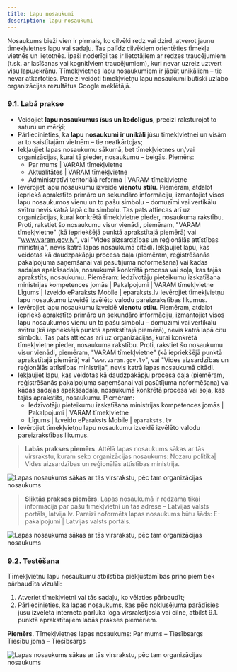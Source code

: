 ```yaml
---
title: Lapu nosaukumi
description: lapu-nosaukumi
---
```


Nosaukums bieži vien ir pirmais, ko cilvēki redz vai dzird, atverot jaunu tīmekļvietnes lapu vai sadaļu. Tas palīdz cilvēkiem orientēties tīmekļa vietnēs un lietotnēs. Īpaši noderīgi tas ir lietotājiem ar redzes traucējumiem (t.sk. ar lasīšanas vai kognitīviem traucējumiem), kuri nevar uzreiz uztvert visu lapu/ekrānu. Tīmekļvietnes lapu nosaukumiem ir jābūt unikāliem – tie nevar atkārtoties. Pareizi veidoti tīmekļvietņu lapu nosaukumi būtiski uzlabo organizācijas rezultātus Google meklētājā.

### **9.1. Labā prakse**

- Veidojiet **lapu nosaukumus īsus un kodolīgus**, precīzi raksturojot to saturu un mērķi;
- Pārliecinieties, ka **lapu nosaukumi ir unikāli** jūsu tīmekļvietnei un visām ar to saistītajām vietnēm – tie neatkārtojas;
- Iekļaujiet lapas nosaukumu sākumā, bet tīmekļvietnes un/vai organizācijas, kurai tā pieder, nosaukumu – beigās.
  Piemērs:
  - Par mums | VARAM tīmekļvietne
  - Aktualitātes | VARAM tīmekļvietne
  - Administratīvi teritoriālā reforma | VARAM tīmekļvietne
- Ievērojiet lapu nosaukumu izveidē **vienotu stilu**. Piemēram, atdalot iepriekš aprakstīto primāro un sekundāro informāciju, izmantojiet visos lapu nosaukumos vienu un to pašu simbolu – domuzīmi vai vertikālu svītru nevis katrā lapā citu simbolu. Tas pats attiecas arī uz organizācijas, kurai konkrētā tīmekļvietne pieder, nosaukuma rakstību. Proti, rakstiet šo nosaukumu visur vienādi, piemēram, "VARAM tīmekļvietne" (kā iepriekšējā punktā aprakstītajā piemērā) vai "www.varam.gov.lv", vai "Vides aizsardzības un reģionālās attīstības ministrija", nevis katrā lapas nosaukumā citādi.
  Iekļaujiet lapu, kas veidotas kā daudzpakāpju procesa daļa (piemēram, reģistrēšanās pakalpojuma saņemšanai vai pasūtījuma noformēšana) vai kādas sadaļas apakšsadaļa, nosaukumā konkrētā procesa vai soļa, kas tajās aprakstīts, nosaukumu. Piemēram:
  Iedzīvotāju pieteikumu izskatīšana ministrijas kompetences jomās | Pakalpojumi | VARAM tīmekļvietne
  Līgums | Izveido eParaksts Mobile | eparaksts.lv
  Ievērojiet tīmekļvietņu lapu nosaukumu izveidē izvēlēto valodu pareizrakstības likumus.
- Ievērojiet lapu nosaukumu izveidē **vienotu stilu**. Piemēram, atdalot iepriekš aprakstīto primāro un sekundāro informāciju, izmantojiet visos lapu nosaukumos vienu un to pašu simbolu – domuzīmi vai vertikālu svītru (kā iepriekšējā punktā aprakstītajā piemērā), nevis katrā lapā citu simbolu. Tas pats attiecas arī uz organizācijas, kurai konkrētā tīmekļvietne pieder, nosaukuma rakstību. Proti, rakstiet šo nosaukumu visur vienādi, piemēram, "VARAM tīmekļvietne" (kā iepriekšējā punktā aprakstītajā piemērā) vai "`www.varam.gov.lv`", vai "Vides aizsardzības un reģionālās attīstības ministrija", nevis katrā lapas nosaukumā citādi.
- Iekļaujiet lapu, kas veidotas kā daudzpakāpju procesa daļa (piemēram, reģistrēšanās pakalpojuma saņemšanai vai pasūtījuma noformēšana) vai kādas sadaļas apakšsadaļa, nosaukumā konkrētā procesa vai soļa, kas tajās aprakstīts, nosaukumu. Piemēram:
  - Iedzīvotāju pieteikumu izskatīšana ministrijas kompetences jomās | Pakalpojumi | VARAM tīmekļvietne
  - Līgums | Izveido eParaksts Mobile | `eparaksts.lv`
- Ievērojiet tīmekļvietņu lapu nosaukumu izveidē izvēlēto valodu pareizrakstības likumus.

> **Labās prakses piemērs**. Attēlā lapas nosaukums sākas ar tās virsrakstu, kuram seko organizācijas nosaukums:
> Nozaru politika| Vides aizsardzības un reģionālās attīstības ministrija.

![Lapas nosaukums sākas ar tās virsrakstu, pēc tam organizācijas nosaukums](../../../assets/images/2023/Lapas_1.jpg)

> **Sliktās prakses piemērs**. Lapas nosaukumā ir redzama tikai informācija par pašu tīmekļvietni un tās adrese – Latvijas valsts portāls, latvija.lv. Pareizi noformēts lapas nosaukums būtu šāds: E-pakalpojumi | Latvijas valsts portāls.

![Lapas nosaukums sākas ar tās virsrakstu, pēc tam organizācijas nosaukums](../../../assets/images/2023/Lapas_2.jpg)

### **9.2. Testēšana**

Tīmekļvietņu lapu nosaukumu atbilstība piekļūstamības principiem tiek pārbaudīta vizuāli:

1. Atveriet tīmekļvietni vai tās sadaļu, ko vēlaties pārbaudīt;
2. Pārliecinieties, ka lapas nosaukums, kas pēc noklusējuma parādīsies jūsu izvēlētā interneta pārlūka loga virsrakstjoslā vai cilnē, atbilst 9.1. punktā aprakstītajiem labās prakses piemēriem.

**Piemērs**. Tīmekļvietnes lapas nosaukums:
Par mums – Tiesībsargs  
Tiesību joma – Tiesībsargs

![Lapas nosaukums sākas ar tās virsrakstu, pēc tam organizācijas nosaukums](../../../assets/images/2023/Lapas_3.png)
